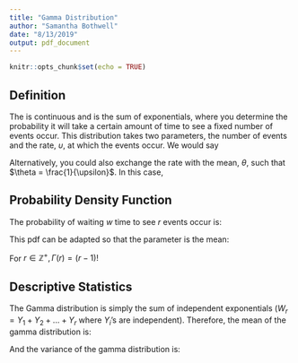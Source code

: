 ```yaml
---
title: "Gamma Distribution"
author: "Samantha Bothwell"
date: "8/13/2019"
output: pdf_document
---
```


```r
knitr::opts_chunk$set(echo = TRUE)
```

## Definition

The \textbf{Gamma Distribution} is continuous and is the sum of exponentials, where you determine the probability it will take a certain amount of time to see a fixed number of events occur. This distribution takes two parameters, the number of events and the rate, $\upsilon$, at which the events occur. We would say 

\begin{center}
  $W_r \sim Gamma(r, \upsilon)$
\end{center}

Alternatively, you could also exchange the rate with the mean, $\theta$, such that $\theta = \frac{1}{\upsilon}$. In this case,

\begin{center}
  $W_r \sim Gamma(r, \theta)$
\end{center}


## Probability Density Function

The probability of waiting $w$ time to see $r$ events occur is:

\begin{center}
  $f(w)$ = \Large $\frac{\upsilon^r w^{r-1}}{\Gamma (r)}e^{-\upsilon w}$
\end{center}

\normalsize
This pdf can be adapted so that the parameter is the mean:

\begin{center}
  $f(w)$ = \Large$\frac{w^{r-1}}{\theta^r \Gamma (r)}e^{-w/\theta}$
\end{center}

\normalsize
For $r \in \mathbb{Z}^+, \Gamma (r) = (r-1)!$


## Descriptive Statistics 

The Gamma distribution is simply the sum of independent exponentials ($W_r = Y_1 + Y_2 + ... + Y_r$ where $Y_i$'s are independent). Therefore, the mean of the gamma distribution is:


\begin{center}
  $E[W_r] = E[\sum_{i=1}^r Y_i] = \sum_{i=1}^r \frac{1}{\upsilon} = \frac{r}{\upsilon} = r\theta$
\end{center}

And the variance of the gamma distribution is:

\begin{center}
  $Var[W_r] = Var[\sum_{i=1}^r Y_i] = \sum_{i=1}^r \frac{1}{\upsilon^2} = \frac{r}{\upsilon^2} = r\theta^2$
\end{center}





